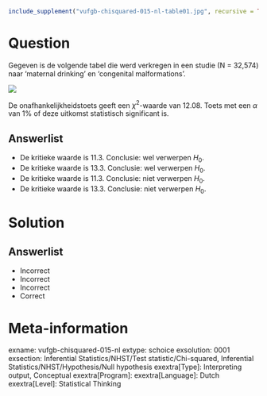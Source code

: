 ```{r, echo = FALSE, results = "hide"}
include_supplement("vufgb-chisquared-015-nl-table01.jpg", recursive = TRUE)
```

Question
========

Gegeven is de volgende tabel die werd verkregen in een studie (N = 32,574) naar
‘maternal drinking’ en ‘congenital malformations’.

![](vufgb-chisquared-015-nl-table01.jpg)
  
De onafhankelijkheidstoets geeft een $\chi^{2}$-waarde van 12.08. Toets met een $\alpha$ van 1% of deze uitkomst statistisch significant is.  
  
Answerlist
----------
* De kritieke waarde is 11.3. Conclusie: wel verwerpen $H_{0}$.
* De kritieke waarde is 13.3. Conclusie: wel verwerpen $H_{0}$.
* De kritieke waarde is 11.3. Conclusie: niet verwerpen $H_{0}$.
* De kritieke waarde is 13.3. Conclusie: niet verwerpen $H_{0}$.

Solution
========

Answerlist
----------
* Incorrect
* Incorrect
* Incorrect
* Correct

Meta-information
================
exname: vufgb-chisquared-015-nl
extype: schoice
exsolution: 0001
exsection: Inferential Statistics/NHST/Test statistic/Chi-squared, Inferential Statistics/NHST/Hypothesis/Null hypothesis
exextra[Type]: Interpreting output, Conceptual
exextra[Program]: 
exextra[Language]: Dutch
exextra[Level]: Statistical Thinking